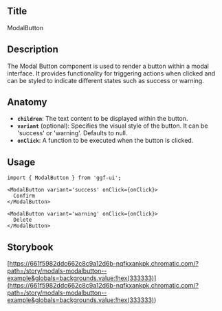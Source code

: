 ## Title

ModalButton

## Description

The Modal Button component is used to render a button within a modal interface. It provides functionality for triggering actions when clicked and can be styled to indicate different states such as success or warning.

## Anatomy

- **`children`**: The text content to be displayed within the button.
- **`variant`** (optional): Specifies the visual style of the button. It can be 'success' or 'warning'. Defaults to null.
- **`onClick`**: A function to be executed when the button is clicked.

## Usage

```tsx
import { ModalButton } from 'ggf-ui';
```

```tsx
<ModalButton variant='success' onClick={onClick}>
  Confirm
</ModalButton>
```

```tsx
<ModalButton variant='warning' onClick={onClick}>
  Delete
</ModalButton>
```

## Storybook

[https://661f5982ddc662c8c9a12d6b-nqfkxankpk.chromatic.com/?path=/story/modals-modalbutton--example&globals=backgrounds.value:!hex(333333)](<https://661f5982ddc662c8c9a12d6b-nqfkxankpk.chromatic.com/?path=/story/modals-modalbutton--example&globals=backgrounds.value:!hex(333333)>)
